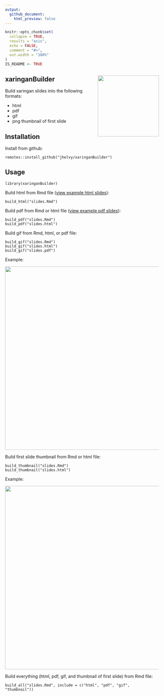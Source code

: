 ```yaml
---
output:
  github_document:
    html_preview: false
---
```


<!-- README.md is generated from README.Rmd. Please edit that file -->

```r
knitr::opts_chunk$set(
  collapse = TRUE,
  results = "asis",
  echo = FALSE,
  comment = "#>",
  out.width = "100%"
)
IS_README <- TRUE
```

## xaringanBuilder <img src="images/hex_sticker.png" align="right" width="200"/>

Build xaringan slides into the following formats:

- html
- pdf
- gif
- png thumbnail of first slide

## Installation

Install from github:
```
remotes::install_github("jhelvy/xaringanBuilder")
```

## Usage
```
library(xaringanBuilder)
```

Build html from Rmd file ([view example html slides](https://jhelvy.github.io/xaringanBuilder/example/slides.html)):
```
build_html("slides.Rmd")
```

Build pdf from Rmd or html file ([view example pdf slides](https://jhelvy.github.io/xaringanBuilder/example/slides.pdf)):
```
build_pdf("slides.Rmd")
build_pdf("slides.html")
```

Build gif from Rmd, html, or pdf file:
```
build_gif("slides.Rmd")
build_gif("slides.html")
build_gif("slides.pdf")
```
Example:

<img src="example/slides.gif" width=600>

Build first slide thumbnail from Rmd or html file:
```
build_thumbnail("slides.Rmd")
build_thumbnail("slides.html")
```
Example:

<img src="example/slides.png" width=600>

Build everything (html, pdf, gif, and thumbnail of first slide) from Rmd file:
```
build_all("slides.Rmd", include = c("html", "pdf", "gif", "thumbnail"))
```
